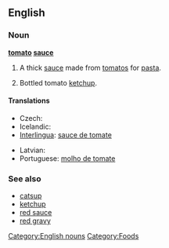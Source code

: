 ==English==

===Noun===
'''[[tomato]] [[sauce]]'''

# A thick [[sauce]] made from [[tomato]]s for [[pasta]].
# {{context|British|Australia|NZ}} Bottled tomato [[ketchup]].

====Translations====
{{trans-top|pasta sauce}}
* Czech: {{t|cs|rajská omáčka|f}}
* Icelandic: {{t+|is|tómatsósa|f}}
* [[Interlingua]]: [[sauce de tomate]]
{{trans-mid}}
* Latvian: {{t-|lv|tomātu mērce|f|xs=Latvian}}
* Portuguese: [[molho de tomate]] {{m}}
{{trans-bottom}}

===See also===
* [[catsup]]
* [[ketchup]]
* [[red sauce]]
* [[red gravy]]

[[Category:English nouns]]
[[Category:Foods]]